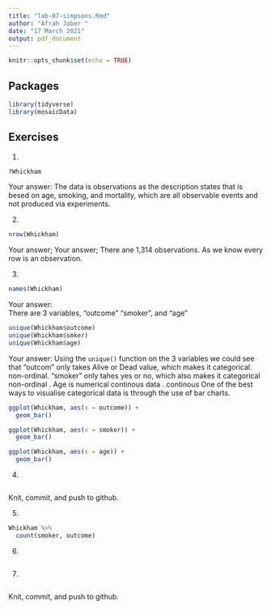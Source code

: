 ```yaml
---
title: "lab-07-simpsons.Rmd"
author: "Afrah Jaber " 
date: "17 March 2021"
output: pdf_document
---
```


```r
knitr::opts_chunk$set(echo = TRUE)
```

## Packages

```r
library(tidyverse) 
library(mosaicData)
```


## Exercises


1.  
```r
?Whickham
```
    
Your answer:
The data is observations as the description states that is besed on age, smoking, and mortality, which are all observable events and not produced via experiments.

2.  
```r
nrow(Whickham)
```

Your answer;
Your answer; There ane 1,314 observations. As we know every row is an observation.

3.  

```r
names(Whickham)
```

Your answer:  
There are 3 variables, "outcome" "smoker", and "age"

```r
unique(Whickham$outcome)
unique(Whickham$smker)
unique(Whickham$age)

```

Your answer: 
Using the `unique()` function on the 3 variables we could see that "outcom" only takes Alive or Dead value, which makes it categorical. non-ordinal. "smoker" only tahes yes or no, which also makes it categorical non-ordinal . Age is numerical continous data .
continous One of the best ways to visualise categorícal data is through the use of bar charts.


```r
ggplot(Whickham, aes(x = outcome)) +
  geom_bar()
```


```r
ggplot(Whickham, aes(x = smoker)) +
  geom_bar()
```

```r
ggplot(Whickham, aes(x = age)) +
  geom_bar()
```


4. 

```r

```

Knit, commit, and push to github.

5. 

```r
Whickham %>%
  count(smoker, outcome)
```

6.

```r

```

7. 

```r

```

Knit, commit, and push to github.